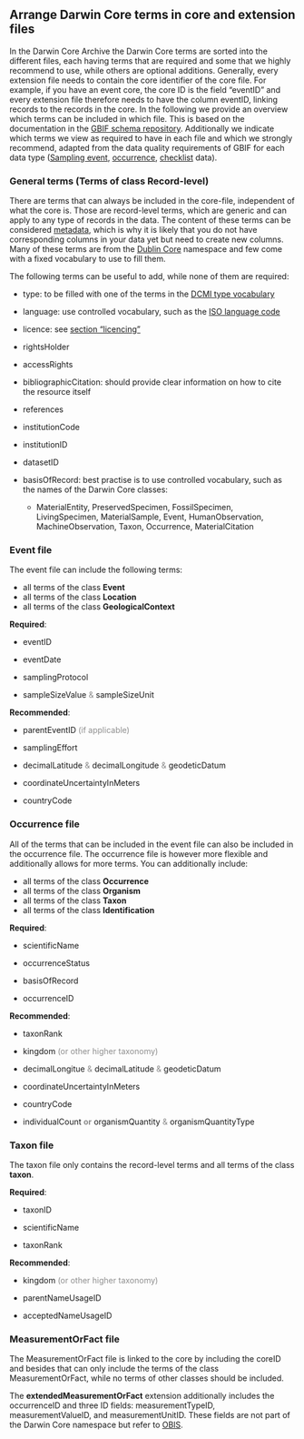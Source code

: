## Arrange Darwin Core terms in core and extension files

In the Darwin Core Archive the Darwin Core terms are sorted into the different files, each having terms that are required and some that we highly recommend to use, while others are optional additions. Generally, every extension file needs to contain the core identifier of the core file. For example, if you have an event core, the core ID is the field "eventID" and every extension file therefore needs to have the column eventID, linking records to the records in the core. In the following we provide an overview which terms can be included in which file. This is based on the documentation in the [GBIF schema repository](https://rs.gbif.org/extensions.html). Additionally we indicate which terms we view as required to have in each file and which we strongly recommend, adapted from the data quality requirements of GBIF for each data type ([Sampling event](https://www.gbif.org/data-quality-requirements-sampling-events), [occurrence](https://www.gbif.org/data-quality-requirements-occurrences), [checklist](https://www.gbif.org/data-quality-requirements-checklists) data).

### General terms (Terms of class Record-level)

There are terms that can always be included in the core-file, independent of what the core is. Those are record-level terms, which are generic and can apply to any type of records in the data. The content of these terms can be considered [metadata](#metadata), which is why it is likely that you do not have corresponding columns in your data yet but need to create new columns. Many of these terms are from the [Dublin Core](#dublincore) namespace and few come with a fixed vocabulary to use to fill them.

The following terms can be useful to add, while none of them are required:

-   type: to be filled with one of the terms in the [DCMI type vocabulary](https://www.dublincore.org/specifications/dublin-core/dcmi-terms/#section-7)

-   language: use controlled vocabulary, such as the [ISO language code](https://www.w3schools.com/tags/ref_language_codes.asp)

-   licence: see [section "licencing"](#Licencing)

-   rightsHolder

-   accessRights

-   bibliographicCitation: should provide clear information on how to cite the resource itself

-   references

-   institutionCode

-   institutionID

-   datasetID

-   basisOfRecord: best practise is to use controlled vocabulary, such as the names of the Darwin Core classes:

    -   MaterialEntity, PreservedSpecimen, FossilSpecimen, LivingSpecimen, MaterialSample, Event, HumanObservation, MachineObservation, Taxon, Occurrence, MaterialCitation

### Event file

The event file can include the following terms:

-   all terms of the class **Event**
-   all terms of the class **Location**
-   all terms of the class **GeologicalContext**


**Required**:

- eventID

- eventDate

- samplingProtocol

- sampleSizeValue <span style="color: #1a1a1a7d;">&</span> sampleSizeUnit 


**Recommended**:

- parentEventID <span style="color: #1a1a1a7d;">(if applicable)</span>

- samplingEffort

- decimalLatitude <span style="color: #1a1a1a7d;">&</span> decimalLongitude <span style="color: #1a1a1a7d;">&</span> geodeticDatum

- coordinateUncertaintyInMeters

- countryCode


### Occurrence file

All of the terms that can be included in the event file can also be included in the occurrence file. The occurrence file is however more flexible and additionally allows for more terms. You can additionally include:

- all terms of the class **Occurrence**
- all terms of the class **Organism**
- all terms of the class **Taxon**
- all terms of the class **Identification**


**Required**:

- scientificName

- occurrenceStatus

- basisOfRecord

- occurrenceID


**Recommended**:

- taxonRank

- kingdom <span style="color: #1a1a1a7d;">(or other higher taxonomy)</span>

- decimalLongitue <span style="color: #1a1a1a7d;">&</span> decimalLatitude <span style="color: #1a1a1a7d;">&</span> geodeticDatum

- coordinateUncertaintyInMeters

- countryCode

- individualCount <span style="color: #1a1a1a7d;">**or**</span> organismQuantity <span style="color: #1a1a1a7d;">&</span> organismQuantityType


### Taxon file

The taxon file only contains the record-level terms and all terms of the class **taxon**. 


**Required**:

- taxonID

- scientificName

- taxonRank


**Recommended**:

- kingdom <span style="color: #1a1a1a7d;">(or other higher taxonomy)</span>

- parentNameUsageID

- acceptedNameUsageID


### MeasurementOrFact file

The MeasurementOrFact file is linked to the core by including the coreID and besides that can only include the terms of the class MeasurementOrFact, while no terms of other classes should be included. 

The **extendedMeasurementOrFact** extension additionally includes the occurrenceID and three ID fields: measurementTypeID, measurementValueID, and measurementUnitID. These fields are not part of the Darwin Core namespace but refer to [OBIS](#OBIS).

<div>